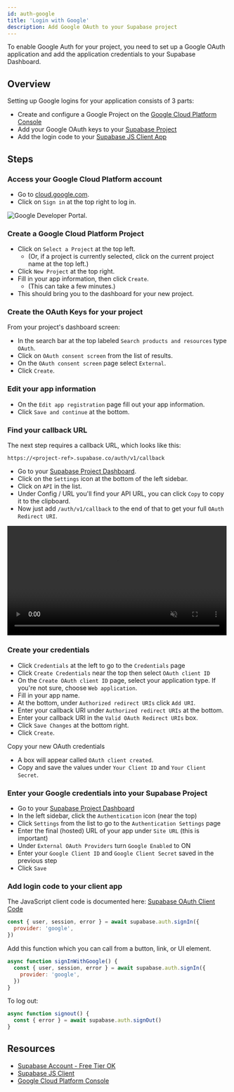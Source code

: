 ```yaml
---
id: auth-google
title: 'Login with Google'
description: Add Google OAuth to your Supabase project
---
```



To enable Google Auth for your project, you need to set up a Google OAuth application and add the application credentials to your Supabase Dashboard.

## Overview

Setting up Google logins for your application consists of 3 parts:

- Create and configure a Google Project on the [Google Cloud Platform Console](https://console.cloud.google.com/home/dashboard)
- Add your Google OAuth keys to your [Supabase Project](https://app.supabase.io)
- Add the login code to your [Supabase JS Client App](https://github.com/supabase/supabase-js)

## Steps

### Access your Google Cloud Platform account

- Go to [cloud.google.com](https://cloud.google.com).
- Click on `Sign in` at the top right to log in.

![Google Developer Portal.](/img/guides/google-portal.png)

### Create a Google Cloud Platform Project

- Click on `Select a Project` at the top left.
  - (Or, if a project is currently selected, click on the current project name at the top left.)
- Click `New Project` at the top right.
- Fill in your app information, then click `Create`.
  - (This can take a few minutes.)
- This should bring you to the dashboard for your new project.

### Create the OAuth Keys for your project

From your project's dashboard screen:

- In the search bar at the top labeled `Search products and resources` type `OAuth`.
- Click on `OAuth consent screen` from the list of results.
- On the `OAuth consent screen` page select `External`.
- Click `Create`.

### Edit your app information

- On the `Edit app registration` page fill out your app information.
- Click `Save and continue` at the bottom.

### Find your callback URL

The next step requires a callback URL, which looks like this:

`https://<project-ref>.supabase.co/auth/v1/callback`

- Go to your [Supabase Project Dashboard](https://app.supabase.io).
- Click on the `Settings` icon at the bottom of the left sidebar.
- Click on `API` in the list.
- Under Config / URL you'll find your API URL, you can click `Copy` to copy it to the clipboard.
- Now just add `/auth/v1/callback` to the end of that to get your full `OAuth Redirect URI`.

<video width="99%" muted playsInline controls="true">
  <source src="/docs/videos/api/api-url-and-key.mp4" type="video/mp4" muted playsInline />
</video>

### Create your credentials

- Click `Credentials` at the left to go to the `Credentials` page
- Click `Create Credentials` near the top then select `OAuth client ID`
- On the `Create OAuth client ID` page, select your application type. If you're not sure, choose `Web application`.
- Fill in your app name.
- At the bottom, under `Authorized redirect URIs` click `Add URI`.
- Enter your callback URI under `Authorized redirect URIs` at the bottom.
- Enter your callback URI in the `Valid OAuth Redirect URIs` box.
- Click `Save Changes` at the bottom right.
- Click `Create`.

Copy your new OAuth credentials

- A box will appear called `OAuth client created`.
- Copy and save the values under `Your Client ID` and `Your Client Secret`.

### Enter your Google credentials into your Supabase Project

- Go to your [Supabase Project Dashboard](https://app.supabase.io)
- In the left sidebar, click the `Authentication` icon (near the top)
- Click `Settings` from the list to go to the `Authentication Settings` page
- Enter the final (hosted) URL of your app under `Site URL` (this is important)
- Under `External OAuth Providers` turn `Google Enabled` to ON
- Enter your `Google Client ID` and `Google Client Secret` saved in the previous step
- Click `Save`

### Add login code to your client app

The JavaScript client code is documented here: [Supabase OAuth Client Code](/docs/reference/javascript/auth-signin#sign-in-using-third-party-providers)

```js
const { user, session, error } = await supabase.auth.signIn({
  provider: 'google',
})
```

Add this function which you can call from a button, link, or UI element.

```js
async function signInWithGoogle() {
  const { user, session, error } = await supabase.auth.signIn({
    provider: 'google',
  })
}
```

To log out:

```js
async function signout() {
  const { error } = await supabase.auth.signOut()
}
```

## Resources

- [Supabase Account - Free Tier OK](https://supabase.com)
- [Supabase JS Client](https://github.com/supabase/supabase-js)
- [Google Cloud Platform Console](https://console.cloud.google.com/home/dashboard)
